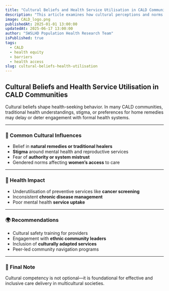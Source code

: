 ```yaml
---
title: "Cultural Beliefs and Health Service Utilisation in CALD Communities"
description: "This article examines how cultural perceptions and norms influence patterns of health service use among CALD populations."
image: CALD_logo.png
publishedAt: 2025-01-01 13:00:00
updatedAt: 2025-06-17 13:00:00
author: "SWSLHD Population Health Research Team"
isPublished: true
tags:
  - CALD
  - health equity
  - barriers
  - health access
slug: cultural-beliefs-health-utilisation
---
```


## Cultural Beliefs and Health Service Utilisation in CALD Communities

Cultural beliefs shape health-seeking behavior. In many CALD communities, traditional health understandings, stigma, or preferences for home remedies may delay or deter engagement with formal health systems.

---

### 🧠 Common Cultural Influences

- Belief in **natural remedies or traditional healers**
- **Stigma** around mental health and reproductive services
- Fear of **authority or system mistrust**
- Gendered norms affecting **women’s access** to care

---

### 🔬 Health Impact

- Underutilisation of preventive services like **cancer screening**
- Inconsistent **chronic disease management**
- Poor mental health **service uptake**

---

### 🌍 Recommendations

- Cultural safety training for providers
- Engagement with **ethnic community leaders**
- Inclusion of **culturally adapted services**
- Peer-led community navigation programs

---

### 📌 Final Note

Cultural competency is not optional—it is foundational for effective and inclusive care delivery in multicultural societies.